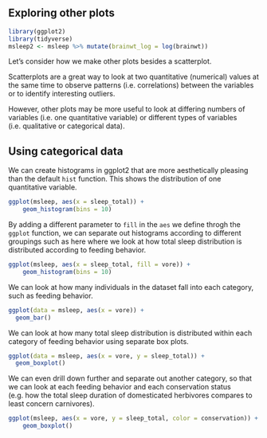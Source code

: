 ## Exploring other plots

```r
library(ggplot2)
library(tidyverse)
msleep2 <- msleep %>% mutate(brainwt_log = log(brainwt))
```

Let's consider how we make other plots besides a scatterplot.

Scatterplots are a great way to look at two quantitative (numerical) values at the same time to observe patterns (i.e. correlations) between the variables or to identify interesting outliers.

However, other plots may be more useful to look at differing numbers of variables (i.e. one quantitative variable) or different types of variables (i.e. qualitative or categorical data).

## Using categorical data

We can create histograms in ggplot2 that are more aesthetically pleasing than the default `hist` function. This shows the distribution of one quantitative variable.

```r
ggplot(msleep, aes(x = sleep_total)) +
    geom_histogram(bins = 10)
```

By adding a different parameter to `fill` in the `aes` we define throgh the `ggplot` function, we can separate out histograms according to different groupings such as here where we look at how total sleep distribution is distributed according to feeding behavior.

```r
ggplot(msleep, aes(x = sleep_total, fill = vore)) +
    geom_histogram(bins = 10)
```

We can look at how many individuals in the dataset fall into each category, such as feeding behavior.

```r
ggplot(data = msleep, aes(x = vore)) + 
  geom_bar()
```

We can look at how many total sleep distribution is distributed within each category of feeding behavior using separate box plots.

```r
ggplot(data = msleep, aes(x = vore, y = sleep_total)) + 
  geom_boxplot()
```

We can even drill down further and separate out another category, so that we can look at each feeding behavior and each conservation status (e.g. how the total sleep duration of domesticated herbivores compares to least concern carnivores).

```r
ggplot(msleep, aes(x = vore, y = sleep_total, color = conservation)) +
    geom_boxplot() 
```
